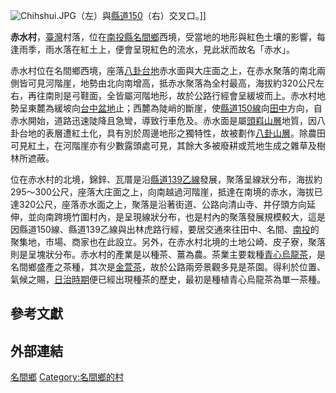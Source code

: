 {{坐標|23|51|25.5|N|120|37|45.1|E|display=title}}
[[File:Chihshui.JPG|right]]（左）與[[縣道150號|縣道150]]（右）交叉口。]]

'''赤水村'''，[[臺灣|臺灣]]村落，位在[[南投縣|南投縣]][[名間鄉|名間鄉]]西境，受當地的地形與紅色土壤的影響，每逢雨季，雨水落在紅土上，便會呈現紅色的流水，見此狀而故名「赤水」{{r|Chishui}}。

赤水村位在名間鄉西境，座落[[八卦台地|八卦台地]]赤水面與大庄面之上，在赤水聚落的南北兩側皆可見河階崖，地勢由北向南增高，抵赤水聚落為全村最高，海拔約320公尺左右，再往南則是弓鞋面，全皆屬河階地形，故於公路行經會呈緩坡而上{{r|Mingjian}}{{r|Zhao-Chi}}{{r|plateau}}{{r|aerial}}。赤水村地勢呈東麓為緩坡向[[台中盆地|台中盆地]]止；西麓為陡峭的斷崖，使[[縣道150號|縣道150線]]向[[田中鎮|田中]]方向，自赤水開始，道路迅速陡降且急彎，導致行車危及{{r|Mingjian}}{{r|plateau}}{{r|aerial}}{{r|vegetation}}。赤水面是屬[[頭嵙山層|頭嵙山層]]地質，因八卦台地的表層遭紅土化，具有別於周邊地形之獨特性，故被劃作[[八卦山層|八卦山層]]{{r|Nantou}}{{r|Guo-Ping}}。除農田可見紅土，在河階崖亦有少數露頭處可見，其餘大多被廢耕或荒地生成之雜草及樹林所遮蔽{{r|vegetation}}。

位在赤水村的北境，錦鋅、瓦厝是沿[[縣道139號|縣道139乙線]]發展，聚落呈線狀分布，海拔約295～300公尺，座落大庄面之上，向南越過河階崖，抵達在南境的赤水，海拔已達320公尺，座落赤水面之上，聚落是沿著街道、公路向清山寺、井仔頭方向延伸，並向南跨境竹圍村內，是呈現線狀分布，也是村內的聚落發展規模較大，這是因縣道150線、縣道139乙線與出林虎路行經，要居交通來往田中、名間、[[南投市|南投]]的聚集地，市場、商家也在此設立{{r|Chishui}}{{r|Mingjian}}{{r|aerial}}。另外，在赤水村北境的土地公崎、皮子寮，聚落則是呈塊狀分布{{r|Mingjian}}{{r|aerial}}。赤水村的產業是以種茶、薑為農。茶業主要栽種[[青心烏龍茶|青心烏龍茶]]，是名間鄉盛產之茶種，其次是[[金萱茶|金萱茶]]，故於公路兩旁景觀多見是茶園{{r|industry}}。得利於位置、氣候之賜，[[臺灣日治時期|日治時期]]便已經出現種茶的歷史，最初是種植青心烏龍茶為單一茶種{{r|industry}}。

==參考文獻==
{{reflist|colwidth=30em|refs=

<ref name="Mingjian">{{cite book |title=《1：15,000名間鄉行政區域圖》|publisher=內政部|isbn=9860006350|language=zh-tw|year=2005}}</ref>

<ref name="Chishui">{{cite book |title=《臺灣地名辭書》（卷十一）|chapter=南投縣|author=施添福|publisher=臺灣文獻會|isbn=9570296771|language=zh-tw|year=2001}}</ref>

<ref name="Zhao-Chi">{{cite book |title=《臺灣地形》|chapter=八卦臺地|author=林朝棨|publisher=臺灣文獻委員會|language=zh-tw|year=1957}}</ref>

<ref name="plateau">{{cite book |title=《臺灣師範大學地理研究報告》（第11期）|chapter=[http://www.geo.ntnu.edu.tw/research_publish/GEOGRAPHICAL%20RESEARCH/EJ095198511173.pdf 八卦臺地的活斷層與地形面]|author=石再添、楊貴三|publisher=臺灣師範大學地理研究所|language=zh-tw|year=1985}}</ref>

<ref name="aerial">{{cite book |title=《1：5,000赤水》|chapter=圖號：9520-IV-055|author=聯勤測量署|publisher=內政部|language=zh-tw|year=1999}}</ref>

<ref name="vegetation">{{cite book |title=《中興大學生命科學系所碩士論文》|chapter=八卦山臺地植群分類與製圖|author=陳鳳華|language=zh-tw|year=2007}}</ref>

<ref name="Nantou">{{cite book |title=《五萬分之一臺灣地質圖幅及說明書》（第31號）|chapter=南投|author=陳華玟、石同生、陳勉銘|publisher=中央地質調查所|language=zh-tw|year=2004}}</ref>

<ref name="Guo-Ping">{{cite book |title=《名間鄉志》|chapter=圖1－3：名間鄉地質圖|author=周國屏等人|publisher=名間鄉公所|isbn=9860001197|language=zh-tw|year=2004}}</ref>

<ref name="industry">{{cite book |title=《八卦山臺地傳統聚落與人文產業》|chapter=產業|author=吳成偉|publisher=彰化縣文化局|isbn=9570151919|language=zh-tw|year=2003}}</ref>

}}

==外部連結==

[[Category:名間鄉|]]
[[Category:名間鄉的村|Category:名間鄉的村]]